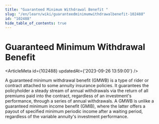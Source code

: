```yaml
---
title: "Guaranteed Minimum Withdrawal Benefit "
slug: "/en/learn/wiki/guaranteedminimumwithdrawalbenefit-102488"
id: "102488"
hide_table_of_contents: true
---
```



# Guaranteed Minimum Withdrawal Benefit 

<ArticleMeta id={102488} updatedAt={'2023-09-26 13:59:00'} />
<div className='border-solid border-b border-t-0 my-4 border-[var(--ifm-color-gray-300)]' />

A guaranteed minimum withdrawal benefit (GMWB) is a type of rider or contract attached to some annuity insurance policies. It guarantees the policyholder a steady stream of annual withdrawals via the return of all premiums paid into the contract, regardless of an investment's performance, through a series of annual withdrawals. A GMWB is unlike a guaranteed minimum income benefit (GMIB), where the latter offers a payout of specified minimum periodic income after a waiting period, regardless of the variable annuity's investment performance.
